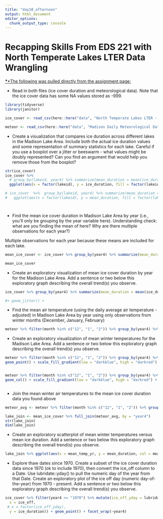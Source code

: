 ```yaml
---
title: "day10_afternoon"
output: html_document
editor_options: 
  chunk_output_type: console
---
```


# Recapping Skills From EDS 221 with North Temperate Lakes LTER Data Wrangling

[**\***\*The following was pulled directly from the assignment page:](https://eds-221-programming-essentials.github.io/course-materials/eod-practice/eod-day10b.html)

-   Read in both files (ice cover duration and meteorological data). Note that the ice cover data has some NA values stored as -999.
```r
library(tidyverse)
library(janitor)

ice_cover <- read_csv(here::here("data", "North Temperate Lakes LTER - Ice Duration - Madison Lakes Area.csv"))

meteor <- read_csv(here::here("data", "Madison Daily Meteorological Data.csv"))


```

-   Create a visualization that compares ice duration across different lakes in the Madison Lake Area. Include both the actual ice duration values and some representation of summary statistics for each lake. Careful if you use a boxplot over a jitter or beeswarm - what values might be doubly represented? Can you find an argument that would help you remove those from the boxplot?

```r
str(ice_cover)
ice_cover %>%
  # group_by(lakeid, year4) %>% summarize(mean_duration = mean(ice_duration, na.rm = T) ) %>% 
  ggplot(aes(x = factor(lakeid), y = ice_duration, fill = factor(lakeid))) + geom_jitter() + geom_boxplot(alpha = .5, stat = "boxplot") + guides(fill = "none")

# ice_cover  %>%  group_by(lakeid, year4) %>% summarize(mean_duration = mean(ice_duration, na.rm = T) ) %>% 
#   ggplot(aes(x = factor(lakeid), y = mean_duration, fill = factor(lakeid))) + geom_col() + guides(col = "none")




```



-   Find the mean ice cover duration in Madison Lake Area by year (i.e., you’ll only be grouping by the year variable here). Understanding check: what are you finding the mean of here? Why are there multiple observations for each year?)

Multiple observations for each year because these means are included for each lake.

```r
mean_ice_cover <- ice_cover %>% group_by(year4) %>% summarize(mean_duration = mean(ice_duration, na.rm = T))

mean_ice_cover


```




-   Create an exploratory visualization of mean ice cover duration by year for the Madison Lake Area. Add a sentence or two below this exploratory graph describing the overall trend(s) you observe.

```r
ice_cover %>% group_by(year4) %>% summarize(mean_duration = mean(ice_duration, na.rm = T)) %>% ggplot(aes(x = year4, y = mean_duration, fill = mean_duration)) + geom_col() + scale_fill_gradient(low = "darkblue", high = "darkred") +  theme_minimal() + labs(x = "Year", y = "Average Ice Duration", title = "Average Ice Duration in Madison Lakes Overtime (1851-2019)", caption = "Average ice duration tends to remain above 0; however, there have not been any negative averages since at least 1975. A clear outlier occurred post-1850.")

#+ geom_jitter() +
```



-   Find the mean air temperature (using the daily average air temperature - adjusted) in Madison Lake Area by year using only observations from winter months (December, January, February)

```r
meteor %>% filter(month %in% c("12", "1", "2")) %>% group_by(year4) %>% summarize(mean_temp_yr = mean(ave_air_temp_adjusted, na.rm = T))
```



-   Create an exploratory visualization of mean winter temperatures for the Madison Lake Area. Add a sentence or two below this exploratory graph describing the overall trend(s) you observe.

```r
meteor %>% filter(month %in% c("12", "1", "2")) %>% group_by(year4) %>% summarize(mean_temp_yr = mean(ave_air_temp_adjusted, na.rm = T)) %>% ggplot(aes(x = year4, y = mean_temp_yr, col = mean_temp_yr)) +
geom_point() + scale_fill_gradient(low = "darkblue", high = "darkred") + theme_minimal() + labs(x = "Year", y = "Average Temperature", col = "Average Temperature" , caption = "Mean average temperature has increased overtime, indicating a future where warmer temperatures are likely to be normalized.", title = "Average Annual Temperature Overtime at Different Madison Lakes") 


meteor %>% filter(month %in% c("12", "1", "2")) %>% group_by(year4) %>% summarize(mean_temp_yr = mean(ave_air_temp_adjusted, na.rm = T)) %>% ggplot(aes(x = year4, y = mean_temp_yr, col = mean_temp_yr)) +
geom_col() + scale_fill_gradient(low = "darkblue", high = "darkred") + theme_minimal() + labs(x = "Year", y = "Average Temperature", col = "Average Temperature")



```


-   Join the mean winter air temperatures to the mean ice cover duration data you found above

```r
meteor_avg <- meteor %>% filter(month %in% c("12", "1", "2")) %>% group_by(year4) %>% summarize(mean_temp_yr = mean(ave_air_temp_adjusted, na.rm = T))

lake_join <- mean_ice_cover %>% full_join(meteor_avg, by = "year4")
str(lake_join)
dim(lake_join)
```


-   Create an exploratory scatterplot of mean winter temperatures versus mean ice duration. Add a sentence or two below this exploratory graph describing the overall trend(s) you observe.

```r
lake_join %>% ggplot(aes(x = mean_temp_yr, y = mean_duration, col = mean_duration)) + geom_point(position = "jitter") + scale_fill_gradient(low = "darkblue", high =  "blue") + theme_minimal() + labs(x = "Average Annual Temperature (degrees F)", y = "Average ice duration", title = "Average ice duration based on average annual temperature", col = "Mean ice duration", caption = "Mean ice duration does not seem to exceed -250 and is strongest for a specific range of average annual temperatures.") 
```


-   Explore thaw dates since 1970. Create a subset of the ice cover duration data since 1970 (ok to include 1970), then convert the ice_off column to a Date. Use lubridate::yday() to pull the numeric day of the year from that Date. Create an exploratory plot of the ice off day (numeric day-of-the-year) from 1970 - present. Add a sentence or two below this exploratory graph describing the overall trend(s) you observe.

```r
ice_cover %>% filter(year4 >= "1970") %>% mutate(ice_off_yday = lubridate::yday(ice_off)) %>% na.omit() %>% ggplot(aes(
  x = ice_off,
 # x = factor(ice_off_yday),
  y = ice_duration)) + geom_point() + facet_wrap(~year4)


```






